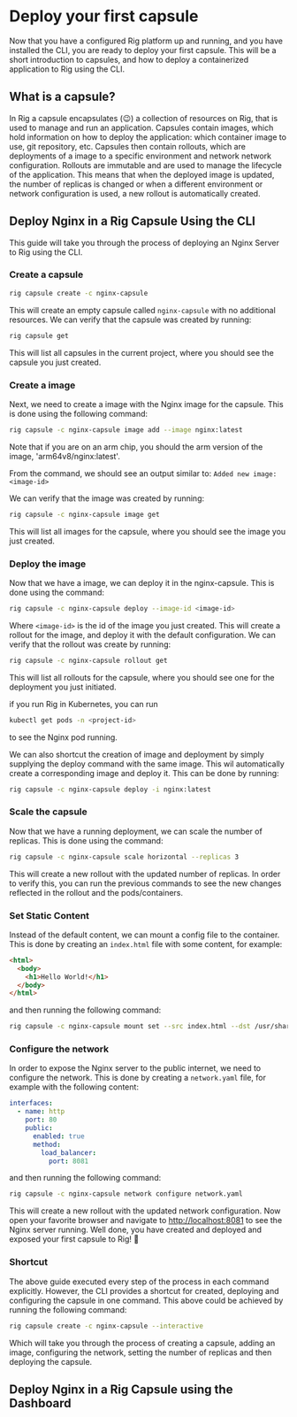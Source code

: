 # Deploy your first capsule

Now that you have a configured Rig platform up and running, and you have installed the CLI, you are ready to deploy your first capsule. This will be a short introduction to capsules, and how to deploy a containerized application to Rig using the CLI.

## What is a capsule?

In Rig a capsule encapsulates (😉) a collection of resources on Rig, that is used to manage and run an application.
Capsules contain images, which hold information on how to deploy the application: which container image to use, git repository, etc.
Capsules then contain rollouts, which are deployments of a image to a specific environment and network network configuration. Rollouts are immutable and are used to manage the lifecycle of the application. This means that when the deployed image is updated, the number of replicas is changed or when a different environment or network configuration is used, a new rollout is automatically created.

## Deploy Nginx in a Rig Capsule Using the CLI

This guide will take you through the process of deploying an Nginx Server to Rig using the CLI.

### Create a capsule

```bash
rig capsule create -c nginx-capsule
```

This will create an empty capsule called `nginx-capsule` with no additional resources. We can verify that the capsule was created by running:

```bash
rig capsule get
```

This will list all capsules in the current project, where you should see the capsule you just created.

### Create a image

Next, we need to create a image with the Nginx image for the capsule. This is done using the following command:

```bash
rig capsule -c nginx-capsule image add --image nginx:latest
```

Note that if you are on an arm chip, you should the arm version of the image, 'arm64v8/nginx:latest'.

From the command, we should see an output similar to: `Added new image: <image-id>`

We can verify that the image was created by running:

```bash
rig capsule -c nginx-capsule image get
```

This will list all images for the capsule, where you should see the image you just created.

### Deploy the image

Now that we have a image, we can deploy it in the nginx-capsule. This is done using the command:

```bash
rig capsule -c nginx-capsule deploy --image-id <image-id>
```

Where `<image-id>` is the id of the image you just created. This will create a rollout for the image, and deploy it with the default configuration. We can verify that the rollout was create by running:

```bash
rig capsule -c nginx-capsule rollout get
```

This will list all rollouts for the capsule, where you should see one for the deployment you just initiated.

if you run Rig in Kubernetes, you can run

```bash
kubectl get pods -n <project-id>
```

to see the Nginx pod running.

We can also shortcut the creation of image and deployment by simply supplying the deploy command with the same image. This wil automatically create a corresponding image and deploy it. This can be done by running:

```bash
rig capsule -c nginx-capsule deploy -i nginx:latest
```

### Scale the capsule

Now that we have a running deployment, we can scale the number of replicas. This is done using the command:

```bash
rig capsule -c nginx-capsule scale horizontal --replicas 3
```

This will create a new rollout with the updated number of replicas. In order to verify this, you can run the previous commands to see the new changes reflected in the rollout and the pods/containers.

### Set Static Content

Instead of the default content, we can mount a config file to the container. This is done by creating an `index.html` file with some content, for example:

```html
<html>
  <body>
    <h1>Hello World!</h1>
  </body>
</html>
```

and then running the following command:

```bash
rig capsule -c nginx-capsule mount set --src index.html --dst /usr/share/nginx/html/index.html
```

### Configure the network

In order to expose the Nginx server to the public internet, we need to configure the network. This is done by creating a `network.yaml` file, for example with the following content:

```yaml
interfaces:
  - name: http
    port: 80
    public:
      enabled: true
      method:
        load_balancer:
          port: 8081
```

and then running the following command:

```bash
rig capsule -c nginx-capsule network configure network.yaml
```

This will create a new rollout with the updated network configuration. Now open your favorite browser and navigate to [http://localhost:8081](http://localhost:8081) to see the Nginx server running. Well done, you have created and deployed and exposed your first capsule to Rig! 🎉

### Shortcut

The above guide executed every step of the process in each command explicitly. However, the CLI provides a shortcut for created, deploying and configuring the capsule in one command. This above could be achieved by running the following command:

```bash
rig capsule create -c nginx-capsule --interactive
```

Which will take you through the process of creating a capsule, adding an image, configuring the network, setting the number of replicas and then deploying the capsule.

## Deploy Nginx in a Rig Capsule using the Dashboard

